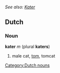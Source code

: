 ''See also: [[Kater]]''
==Dutch==
===Noun===
'''kater''' ''m'' (plural '''katers''')
# male cat, [[Tom#Noun|tom]], tomcat

[[Category:Dutch nouns]]